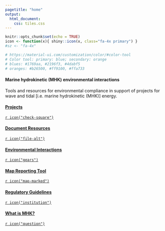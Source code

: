 ```yaml
---
pagetitle: "home"
output:
  html_document:
    css: tiles.css
---
```


```r
knitr::opts_chunk$set(echo = TRUE)
icon <- function(x){ shiny::icon(x, class="fa-4x primary") }
#sz <- "fa-4x"

# https://material-ui.com/customization/color/#color-tool
# Color tool: primary: blue; secondary: orange
# blues: #1769aa, #2196f3, #4dabf5
# oranges: #b26500, #ff9100, #ffa733
```

#### Marine hydrokinetic (MHK) environmental interactions

Tools and resources for environmental compliance in support of projects for wave and tidal [i.e. marine hydrokinetic (MHK)] energy.

<div class="tiles">
<div>
  <a href="projects.html"> 
  <h4>Projects</h4>
  `r icon("check-square")`
  </a>
  </div>
<div>
  <a href="docs.html"> 
  <h4>Document Resources</h4>
  `r icon("file-alt")`
  </a>
  </div>
<div>
  <a href="env.html"> 
  <h4>Environmental Interactions</h4>
  `r icon("gears")`
  </a>
  </div>
<div>
  <a href="tool.html"> 
  <h4>Map Reporting Tool</h4>
  `r icon("map-marked")`
  </a>
  </div>
<div>
  <a href="regs.html"> 
  <h4>Regulatory Guidelines</h4>
  `r icon("institution")`
  </a>
  </div>

<div>
  <a href="https://openei.org/wiki/MHK-env"> 
  <h4>What is MHK?</h4>
  `r icon("question")`
  </a>
  </div>
</div>

<!--
TODO: think of scrolling sections with imagery and For more...

- https://www.integral-corp.com/

For more, see:

- [What is MHK? (OpenEI)](https://openei.org/wiki/MHK-env)
-->

